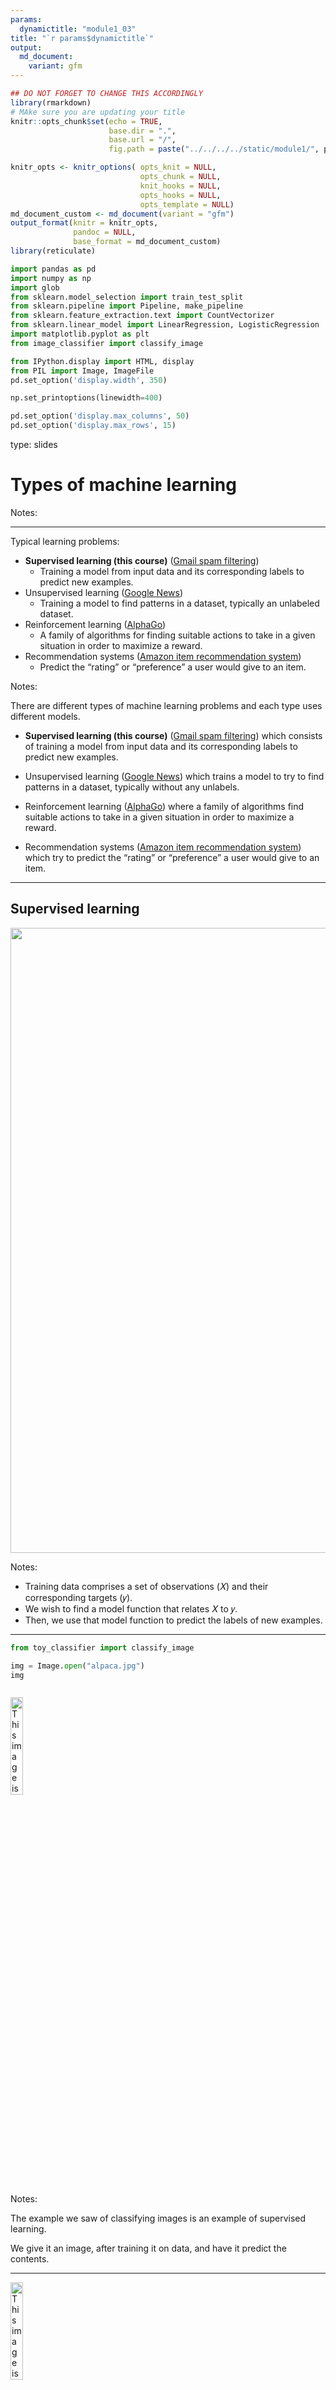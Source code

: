 ```yaml
---
params:
  dynamictitle: "module1_03"
title: "`r params$dynamictitle`"
output: 
  md_document:
    variant: gfm
---
```



```r
## DO NOT FORGET TO CHANGE THIS ACCORDINGLY 
library(rmarkdown)
# MAke sure you are updating your title 
knitr::opts_chunk$set(echo = TRUE,
                      base.dir = ".", 
                      base.url = "/",
                      fig.path = paste("../../../../static/module1/", params$dynamictitle,"/", sep = ""))

knitr_opts <- knitr_options( opts_knit = NULL,
                             opts_chunk = NULL,
                             knit_hooks = NULL,
                             opts_hooks = NULL,
                             opts_template = NULL)
md_document_custom <- md_document(variant = "gfm")
output_format(knitr = knitr_opts,
              pandoc = NULL,
              base_format = md_document_custom)
library(reticulate)

```


```python
import pandas as pd
import numpy as np
import glob
from sklearn.model_selection import train_test_split
from sklearn.pipeline import Pipeline, make_pipeline
from sklearn.feature_extraction.text import CountVectorizer
from sklearn.linear_model import LinearRegression, LogisticRegression
import matplotlib.pyplot as plt
from image_classifier import classify_image

from IPython.display import HTML, display
from PIL import Image, ImageFile
pd.set_option('display.width', 350)

np.set_printoptions(linewidth=400)

pd.set_option('display.max_columns', 50)
pd.set_option('display.max_rows', 15)

```


type: slides

# Types of machine learning

Notes: <br>

---

Typical learning problems:  

- **Supervised learning (this course)** (<a href="https://support.google.com/a/answer/2368132?hl=en" target="_blank">Gmail spam filtering</a>)
    - Training a model from input data and its corresponding labels to predict new examples.     
- Unsupervised learning (<a href="https://news.google.com/" target="_blank">Google News</a>)
    - Training a model to find patterns in a dataset, typically an unlabeled dataset.
- Reinforcement learning (<a href="https://deepmind.com/research/case-studies/alphago-the-story-so-far" target="_blank">AlphaGo</a>)
    - A family of algorithms for finding suitable actions to take in a given situation in order to maximize a reward. 
- Recommendation systems (<a href="https://www.cs.umd.edu/~samir/498/Amazon-Recommendations.pdf" target="_blank">Amazon item recommendation system</a>)
    - Predict the "rating" or "preference" a user would give to an item.    

Notes: 

There are different types of machine learning problems and each type uses different models. 

- **Supervised learning (this course)** (<a href="https://support.google.com/a/answer/2368132?hl=en" target="_blank">Gmail spam filtering</a>) which consists of training a model from input data and its corresponding labels to predict new examples.  

- Unsupervised learning (<a href="https://news.google.com/" target="_blank">Google News</a>) which trains a model to try to find patterns in a dataset, typically without any unlabels.

- Reinforcement learning (<a href="https://deepmind.com/research/case-studies/alphago-the-story-so-far" target="_blank">AlphaGo</a>) where a family of algorithms find suitable actions to take in a given situation in order to maximize a reward. 

- Recommendation systems (<a href="https://www.cs.umd.edu/~samir/498/Amazon-Recommendations.pdf" target="_blank">Amazon item recommendation system</a>) which try to predict the "rating" or "preference" a user would give to an item.    

---

## Supervised learning

<center>
<img src="/module1/sup-learning.png" height="1000" width="1000"> 
</center>

Notes: 

- Training data comprises a set of observations (𝑋) and their corresponding targets (𝑦). 
- We wish to find a model function that relates 𝑋 to 𝑦.
- Then, we use that model function to predict the labels of new examples. 

---




```python
from toy_classifier import classify_image

img = Image.open("alpaca.jpg")
img
```

```out

```
<img src="/module1/alpaca.jpg" alt="This image is in /static" width="20%">


Notes: 

The example we saw of classifying images is an example of supervised learning. 

We give it an image, after training it on data, and have it predict the contents. 


---

<img src="/module1/alpaca.jpg" alt="This image is in /static" width="20%">

```python
classify_image(img, 3)
```

Notes: Here, our model is predicting that the animal in the image is a `llama` with 72% probability. 

---

## Unsupervised learning


<center>
<img src="/module1/unsup-learning.png" alt="" height="900" width="900"> 
</center> 

Notes: 

In unsupervised learning, we have training data consisting of observations (𝑋) without any corresponding targets.

Unsupervised learning could be used to group similar things together in 𝑋. 

In unsupervised learning, We have data, but no associated response. 

We will not be covering unsupervised learning in this course and instead, put our main focus on supervised.


---

## Machine Learning Libraries

<br>

### <a href="https://scikit-learn.org/stable/index.html" target="_blank">scikit-learn</a>

<center>
<img src="/module1/sk-learn.png" alt="" height="900" width="900"> 
</center> 


Notes: 

There are several machine learning libraries available to use but for this course, we will be using the `sklearn` library, which is a popular (41.6k stars on Github) Machine Learning library for Python.

---

## What we know so far...

- In supervised learning, we are given a set of observations (𝑋) and their corresponding targets 𝑦 and we wish to find a model function that relates 𝑋 to 𝑦.
- In unsupervised learning, we are given a set of observations (𝑋) and we wish to group similar things together in 𝑋. 

Notes: 

Here is what we know so far. 

---

# Let’s apply what we learned!

Notes: <br>